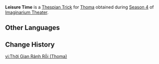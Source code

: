 {{Thespian Trick Infobox
|title     = Leisure Time
|image     = Leisure Time Thoma Preview.png
|name      = Leisure Time
|character = Thoma
|date      = 2024-10-01
|season    = 4
}}
'''Leisure Time''' is a [[Thespian Trick]] for [[Thoma]] obtained during [[Imaginarium Theater/Seasons/2024-10-01|Season 4]] of [[Imaginarium Theater]].

==Other Languages==
{{Other Languages|Leisure Time (Chongyun)}}

==Change History==
{{Change History|5.0}}

[[vi:Thời Gian Rảnh Rỗi (Thoma)]]